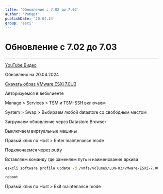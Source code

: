 ```yaml
---
title: 'Обновление c 7.02 до 7.03'
author: 'Роберт'
publishDate: '20.04.24'
group: 'esxi'
---
```


# Обновление c 7.02 до 7.03

---

[YouTube Видео](https://www.youtube.com/watch?v=BMz49MsQnfg)

Обновлено на 20.04.2024

[Скачать образ VMware ESXi 7.0U3](https://www.dropbox.com/scl/fi/17kxkkzatrecxg4bunku3/VMware-ESXi-7.0U3p-23307199-depot.zip?rlkey=eioho9kysgznvr2sdl5agq3vo&st=9kfev0pp&dl=0)

Авторизуемся в вебклиенте

Manage > Services > TSM и TSM-SSH включаем

System > Swap > Выбираем любой datastore со свободным местом

Загружаем обновление через Datastore Browser

Выключаем виртуальные машины

Правый клик по Host > Enter maintenance mode

Подключаемся через putty

Вставляем команду где заменяем путь и наименование архива

```bash
esxcli software profile update -d /vmfs/volumes/LUN-03/VMware-ESXi-7.0U3-18644231-depot.zip -p ESXi-7.0U3-18644231-standard

reboot
```

Правый клик по Host > Exit maintenance mode
